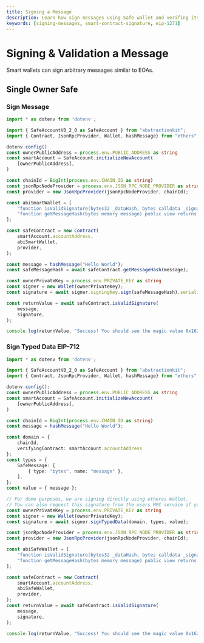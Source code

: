 ```yaml
---
title: Signing a Message
description: Learn how sign messages using Safe wallet and verifing its signature using EIP-1271 Signature Validation 
keywords: [signing-messages, smart-contract-signature, eip-1271]
---
```


# Signing & Validation a Message 

Smart wallets can sign arbitrary messages similar to EOAs.

## Single Owner Safe

### Sign Message 

```ts title="Signing"
import * as dotenv from 'dotenv';

import { SafeAccountV0_2_0 as SafeAccount } from "abstractionkit"; 
import { Contract, JsonRpcProvider, Wallet, hashMessage} from "ethers"; // v6

dotenv.config()
const ownerPublicAddress = process.env.PUBLIC_ADDRESS as string
const smartAccount = SafeAccount.initializeNewAccount(
    [ownerPublicAddress],
)

const chainId = BigInt(process.env.CHAIN_ID as string)
const jsonRpcNodeProvider = process.env.JSON_RPC_NODE_PROVIDER as string
const provider = new JsonRpcProvider(jsonRpcNodeProvider, chainId);

const abiSmartWallet = [
    "function isValidSignature(bytes32 _dataHash, bytes calldata _signature) external view returns (bytes4)",
    "function getMessageHash(bytes memory message) public view returns (bytes32)"
];

const safeContract = new Contract(
    smartAccount.accountAddress,
    abiSmartWallet,
    provider,
);

const message = hashMessage("Hello World");
const safeMessageHash = await safeContract.getMessageHash(message);

const ownerPrivateKey = process.env.PRIVATE_KEY as string
const signer = new Wallet(ownerPrivateKey);
const signature = await signer.signingKey.sign(safeMessageHash).serialized;
```

```ts title="Verifying the Signature"
const returnValue = await safeContract.isValidSignature(
    message,
    signature,
);

console.log(returnValue, "Success! You should see the magic value 0x1626ba7e");
```

### Sign Typed Data EIP-712

```ts title="Signing a Message"
import * as dotenv from 'dotenv';

import { SafeAccountV0_2_0 as SafeAccount } from "abstractionkit";
import { Contract, JsonRpcProvider, Wallet, hashMessage} from "ethers"; // v6

dotenv.config();
const ownerPublicAddress = process.env.PUBLIC_ADDRESS as string
const smartAccount = SafeAccount.initializeNewAccount(
    [ownerPublicAddress],
)

const chainId = BigInt(process.env.CHAIN_ID as string)
const message = hashMessage("Hello World");

const domain = {
    chainId,
    verifyingContract: smartAccount.accountAddress
};
const types = {
    SafeMessage: [
        { type: "bytes", name: "message" },
    ],
};
const value = { message };

// For demo purposes, we are signing directly using etheres Wallet. 
// You can also request this signature from the users MPC service if you are using one  
const ownerPrivateKey = process.env.PRIVATE_KEY as string
const signer = new Wallet(ownerPrivateKey);
const signature = await signer.signTypedData(domain, types, value);
```

```ts title="Verifying the Signature"
const jsonRpcNodeProvider = process.env.JSON_RPC_NODE_PROVIDER as string
const provider = new JsonRpcProvider(jsonRpcNodeProvider, chainId);

const abiSafeWallet = [
    "function isValidSignature(bytes32 _dataHash, bytes calldata _signature) external view returns (bytes4)",
    "function getMessageHash(bytes memory message) public view returns (bytes32)"
];

const safeContract = new Contract(
    smartAccount.accountAddress,
    abiSafeWallet,
    provider,
);
const returnValue = await safeContract.isValidSignature(
    message,
    signature,
);

console.log(returnValue, "Success! You should see the magic value 0x1626ba7e");
```
